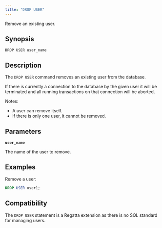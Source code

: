 ---
title: "DROP USER"
---

Remove an existing user.

## Synopsis

```
DROP USER user_name
```

## Description

The `DROP USER` command removes an existing user from the database.

If there is currently a connection to the database by the given user it will be terminated and all running transactions on that connection will be aborted.

Notes:

- A user can remove itself.
- If there is only one user, it cannot be removed.

## Parameters

**`user_name`**

The name of the user to remove.

## Examples

Remove a user:

```sql
DROP USER user1;
```

## Compatibility

The `DROP USER` statement is a Regatta extension as there is no SQL standard for managing users.